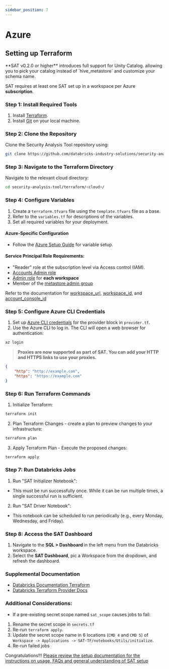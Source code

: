 ```yaml
---
sidebar_position: 7
---
```


# Azure

## Setting up Terraform

<Admonition type="note" title="Note">
**SAT v0.2.0 or higher** introduces full support for Unity Catalog. allowing you to pick your catalog instead of `hive_metastore` and customize your schema name.

</Admonition>

<Admonition type="note" title="Note">

SAT requires at least one SAT set up in a workspace per Azure **subscription**. 
</Admonition>


### Step 1: Install Required Tools
1. Install [Terraform](https://developer.hashicorp.com/terraform/tutorials/aws-get-started/install-cli).
2. Install [Git](https://git-scm.com/book/en/v2/Getting-Started-Installing-Git) on your local machine.

### Step 2: Clone the Repository
Clone the Security Analysis Tool repository using:
```sh
git clone https://github.com/databricks-industry-solutions/security-analysis-tool.git
``` 

### Step 3: Navigate to the Terraform Directory
Navigate to the relevant cloud directory:
```sh
cd security-analysis-tool/terraform/<cloud>/
``` 

### Step 4: Configure Variables
1. Create a `terraform.tfvars` file using the `template.tfvars` file as a base.
2. Refer to the `variables.tf` for descriptions of the variables.
3. Set all required variables for your deployment.

#### Azure-Specific Configuration
* Follow the [Azure Setup Guide](https://github.com/databricks-industry-solutions/security-analysis-tool/blob/main/docs/setup/azure.md) for variable setup.

#### Service Principal Role Requirements:
* "Reader" role at the subscription level via Access control (IAM).
* [Accounts Admin role](https://learn.microsoft.com/en-us/azure/databricks/admin/users-groups/service-principals#--assign-account-admin-roles-to-a-service-principal)
* [Admin role](https://learn.microsoft.com/en-us/azure/databricks/admin/users-groups/service-principals#assign-a-service-principal-to-a-workspace-using-the-account-console) for **each workspace**
* Member of the [metastore admin group](https://learn.microsoft.com/en-us/azure/databricks/data-governance/unity-catalog/manage-privileges/admin-privileges#who-has-metastore-admin-privileges)

Refer to the documentation for [workspace_url](https://learn.microsoft.com/en-us/azure/databricks/workspace/workspace-details#workspace-instance-names-urls-and-ids), [workspace_id](https://learn.microsoft.com/en-us/azure/databricks/workspace/workspace-details#--workspace-instance-names-urls-and-ids), and [account_console_id](https://learn.microsoft.com/en-us/azure/databricks/administration-guide/account-settings/#locate-your-account-id)

### Step 5: Configure Azure CLI Credentials
1. Set up [Azure CLI credentials](https://learn.microsoft.com/en-us/cli/azure/authenticate-azure-cli#sign-in-interactively) for the provider block in `provider.tf`.
2. Use the Azure CLI to log in. The CLI will open a web browser for authentication:
```sh
az login
```
> **Proxies are now supported as part of SAT. You can add your HTTP and HTTPS links to use your proxies.**
```json
{
    "http": "http://example.com",
    "https": "https://example.com"
}
```

### Step 6: Run Terraform Commands
1. Initialize Terraform:
```sh
terraform init
```
2. Plan Terraform Changes - create a plan to preview changes to your infrastructure:
```sh
terraform plan
```
3. Apply Terraform Plan - Execute the proposed changes:
```sh
terraform apply
```

### Step 7: Run Databricks Jobs
1. Run "SAT Initializer Notebook":
* This must be run successfully once. While it can be run multiple times, a single successful run is sufficient.
2. Run "SAT Driver Notebook":
* This notebook can be scheduled to run periodically (e.g., every Monday, Wednesday, and Friday).

### Step 8: Access the SAT Dashboard
1. Navigate to the <b>SQL > Dashboard </b> in the left menu from the Databricks workspace.
2. Select the <b>SAT Dashboard</b>, pic a Workspace from the dropdown, and refresh the dashboard.

### Supplemental Documentation

* [Databricks Documentation Terraform](https://docs.databricks.com/dev-tools/terraform/index.html)
* [Databricks Terraform Provider Docs](https://registry.terraform.io/providers/databricks/databricks/latest/docs)

### Additional Considerations:

* If a pre-existing secret scope named `sat_scope` causes jobs to fail:
1. Rename the secret scope in `secrets.tf`
2. Re-run `terraform apply`.
3. Update the secret scope name in 6 locations (`CMD 4` and `CMD 5`) of `Workspace -> Applications -> SAT-TF/notebooks/Utils/initialize`.
4. Re-run failed jobs

Congratulations!!! [Please review the setup documentation for the instructions on usage, FAQs and general understanding of SAT setup](../../functionality.mdx)